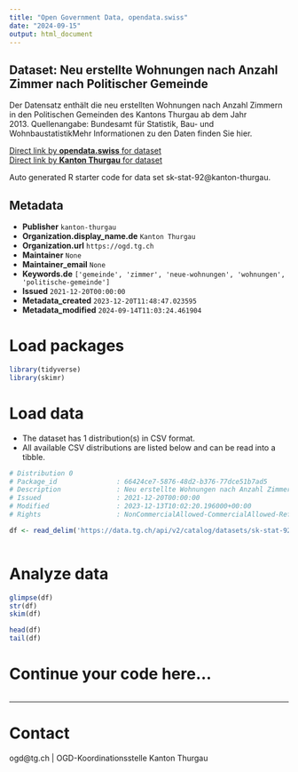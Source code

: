 ```yaml
---
title: "Open Government Data, opendata.swiss"
date: "2024-09-15"
output: html_document
---
```


## Dataset: Neu erstellte Wohnungen nach Anzahl Zimmer nach Politischer Gemeinde

Der Datensatz enthält die neu erstellten Wohnungen nach Anzahl Zimmern in den Politischen Gemeinden des Kantons Thurgau ab dem Jahr 2013. Quellenangabe: Bundesamt für Statistik, Bau- und WohnbaustatistikMehr Informationen zu den Daten finden Sie hier.

[Direct link by **opendata.swiss** for dataset](https://opendata.swiss/de/dataset/neu-erstellte-wohnungen-nach-anzahl-zimmer-nach-politischer-gemeinde)<br>
[Direct link by **Kanton Thurgau** for dataset](https://data.tg.ch/explore/dataset/sk-stat-92/)

Auto generated R starter code for data set sk-stat-92@kanton-thurgau.

## Metadata

- **Publisher** `kanton-thurgau`
- **Organization.display_name.de** `Kanton Thurgau`
- **Organization.url** `https://ogd.tg.ch`
- **Maintainer** `None`
- **Maintainer_email** `None`
- **Keywords.de** `['gemeinde', 'zimmer', 'neue-wohnungen', 'wohnungen', 'politische-gemeinde']`
- **Issued** `2021-12-20T00:00:00`
- **Metadata_created** `2023-12-20T11:48:47.023595`
- **Metadata_modified** `2024-09-14T11:03:24.461904`


# Load packages

```r

library(tidyverse)
library(skimr)

```

# Load data

-   The dataset has 1 distribution(s) in CSV format.
-   All available CSV distributions are listed below and can be read into a tibble.

```r

# Distribution 0
# Package_id               : 66424ce7-5876-48d2-b376-77dce51b7ad5
# Description              : Neu erstellte Wohnungen nach Anzahl Zimmer nach Politischer Gemeinde (csv)
# Issued                   : 2021-12-20T00:00:00
# Modified                 : 2023-12-13T10:02:20.196000+00:00
# Rights                   : NonCommercialAllowed-CommercialAllowed-ReferenceRequired

df <- read_delim('https://data.tg.ch/api/v2/catalog/datasets/sk-stat-92/exports/csv?use_labels=true')



```

# Analyze data

```r

glimpse(df)
str(df)
skim(df)

head(df)
tail(df)

```

# Continue your code here...

```r

```

------------------------------------------------------------------------

# Contact

ogd@tg.ch | OGD-Koordinationsstelle Kanton Thurgau
